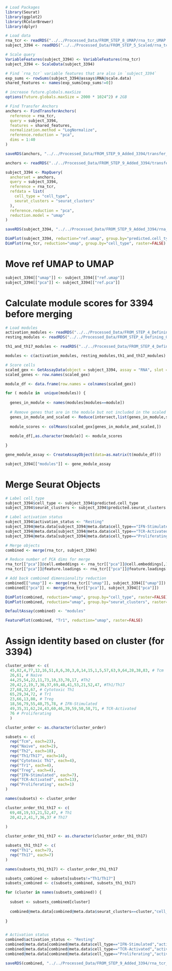 ```r
# Load Packages
library(Seurat)
library(ggplot2)
library(RColorBrewer)
library(dplyr)
```

```r
# Load data
rna_tcr <- readRDS("../../Processed_Data/FROM_STEP_8_UMAP/rna_tcr_UMAP.rds")
subject_3394 <- readRDS("../../Processed_Data/FROM_STEP_5_Scaled/rna_tcr_3394.rds")

# Scale query
VariableFeatures(subject_3394) <- VariableFeatures(rna_tcr)
subject_3394 <- ScaleData(subject_3394)

# Find `rna_tcr` variable features that are also in `subject_3394`
exp_sums <- rowSums(subject_3394@assays$RNA@scale.data)
shared_features <- names(exp_sums[exp_sums!=0])

# increase future.globals.maxSize
options(future.globals.maxSize = 2000 * 1024^2) # 2GB

# Find Transfer Anchors
anchors <- FindTransferAnchors(
  reference = rna_tcr,
  query = subject_3394,
  features = shared_features,
  normalization.method = "LogNormalize",
  reference.reduction = "pca",
  dims = 1:40
)

saveRDS(anchors, "../../Processed_Data/FROM_STEP_9_Added_3394/transfer_anchors.rds")

anchors <- readRDS("../../Processed_Data/FROM_STEP_9_Added_3394/transfer_anchors.rds")

subject_3394 <- MapQuery(
  anchorset = anchors,
  query = subject_3394,
  reference = rna_tcr,
  refdata = list(
    cell_type = "cell_type",
    seurat_clusters = "seurat_clusters"
  ),
  reference.reduction = "pca", 
  reduction.model = "umap"
)

saveRDS(subject_3394, "../../Processed_Data/FROM_STEP_9_Added_3394/rna_tcr_3394_ref_mapped.rds")
```

```r
DimPlot(subject_3394, reduction="ref.umap", group.by="predicted.cell_type", raster=FALSE)
DimPlot(rna_tcr, reduction="umap", group.by="cell_type", raster=FALSE)
```


# Move ref UMAP to UMAP
```r
subject_3394[["umap"]] <- subject_3394[["ref.umap"]]
subject_3394[["pca"]] <- subject_3394[["ref.pca"]]
```

# Calculate module scores for 3394 before merging
```r
# Load modules
activation_modules <- readRDS("../../Processed_Data/FROM_STEP_4_Defining_Gene_Modules/FROM_STEP_4-3/activation_modules.rds")
resting_modules <- readRDS("../../Processed_Data/FROM_STEP_4_Defining_Gene_Modules/FROM_STEP_4-3/resting_modules.rds")

th1_and_th17_modules <- readRDS("../../Processed_Data/FROM_STEP_4_Defining_Gene_Modules/FROM_STEP_4-3/custom_th1_and_th17_modules.rds")

modules <- c(activation_modules, resting_modules,th1_and_th17_modules)

# Score cells
scaled_gex <- GetAssayData(object = subject_3394, assay = "RNA", slot = "scale.data")
scaled_genes <- row.names(scaled_gex)

module_df <- data.frame(row.names = colnames(scaled_gex))

for ( module in  unique(modules)) {
  
  genes_in_module <- names(modules[modules==module])
  
  # Remove genes that are in the module but not included in the scaled data
  genes_in_module_and_scaled <- Reduce(intersect,list(genes_in_module,scaled_genes))
  
  module_scores <- colMeans(scaled_gex[genes_in_module_and_scaled,])
  
  module_df[,as.character(module)] <- module_scores

}

gene_module_assay <- CreateAssayObject(data=as.matrix(t(module_df)))

subject_3394[["modules"]] <- gene_module_assay
```

# Merge Seurat Objects
```r
# Label cell_type
subject_3394$cell_type <- subject_3394$predicted.cell_type
subject_3394$seurat_clusters <- subject_3394$predicted.seurat_clusters

# Label activation status
subject_3394$activation_status <- "Resting"
subject_3394@meta.data[subject_3394@meta.data$cell_type=="IFN-Stimulated","activation_status"] <- "IFN-Stimulated"
subject_3394@meta.data[subject_3394@meta.data$cell_type=="TCR-Activated","activation_status"] <- "TCR-Activated"
subject_3394@meta.data[subject_3394@meta.data$cell_type=="Proliferating","activation_status"] <- "Proliferating"

# Merge objects
combined <- merge(rna_tcr, subject_3394)

# Reduce number of PCA dims for merge
rna_tcr[["pca"]]@cell.embeddings <- rna_tcr[["pca"]]@cell.embeddings[,1:40]
rna_tcr[["pca"]]@feature.loadings <- rna_tcr[["pca"]]@feature.loadings[,1:40]

# Add back combined dimensionality reduction
combined[["umap"]] <- merge(rna_tcr[["umap"]], subject_3394[["umap"]])
combined[["pca"]] <- merge(rna_tcr[["pca"]], subject_3394[["pca"]])

DimPlot(combined, reduction="umap", group.by="cell_type", raster=FALSE)
DimPlot(combined, reduction="umap", group.by="seurat_clusters", raster=FALSE, label=TRUE)

DefaultAssay(combined) <- "modules"

FeaturePlot(combined, "Tr1", reduction="umap", raster=FALSE)
```

# Assign identity based on cluster (for 3394)
```r
cluster_order <- c(
  45,82,4,77,12,16,51,8,6,30,3,0,14,15,1,5,57,63,9,64,28,38,83, # Tcm
  26,61, # Naive
  44,25,54,22,11,73,10,33,70,17, #Th2
  20,42,2,19,7,36,37,69,48,41,53,21,52,47, #Th1/Th17
  27,68,32,67, # Cytotoxic Th1 
  65,29,34,72, # Tr1
  23,66,13,80, # Treg
  18,56,79,55,40,75,78, # IFN-Stimulated
  49,35,31,62,24,43,60,46,39,59,50,58,71, # TCR-Activated
  76 # Proliferating
  )

cluster_order <- as.character(cluster_order)

subsets <- c(
  rep("Tcm", each=23),
  rep("Naive", each=2),
  rep("Th2", each=10),
  rep("Th1/Th17", each=14),
  rep("Cytotoxic Th1", each=4),
  rep("Tr1", each=4),
  rep("Treg", each=4),
  rep("IFN-Stimulated", each=7),
  rep("TCR-Activated", each=13),
  rep("Proliferating", each=1)
)

names(subsets) <- cluster_order

cluster_order_th1_th17 <- c(
  69,48,19,53,21,52,47, # Th1 
  20,42,2,41,7,36,37 # Th17
  
)

cluster_order_th1_th17 <- as.character(cluster_order_th1_th17)

subsets_th1_th17 <- c(
  rep("Th1", each=7),
  rep("Th17", each=7)
)

names(subsets_th1_th17) <- cluster_order_th1_th17

subsets_combined <- subsets[subsets!="Th1/Th17"]
subsets_combined <- c(subsets_combined, subsets_th1_th17)

for (cluster in names(subsets_combined)) {
  
  subset <- subsets_combined[cluster]
  
  combined@meta.data[combined@meta.data$seurat_clusters==cluster,"cell_type"] <- subset
  
}


# Activation status
combined$activation_status <- "Resting"
combined@meta.data[combined@meta.data$cell_type=="IFN-Stimulated","activation_status"] <- "IFN-Stimulated"
combined@meta.data[combined@meta.data$cell_type=="TCR-Activated","activation_status"] <- "TCR-Activated"
combined@meta.data[combined@meta.data$cell_type=="Proliferating","activation_status"] <- "Proliferating"

```


```r
saveRDS(combined, "../../Processed_Data/FROM_STEP_9_Added_3394/rna_tcr_combined.rds")
```




